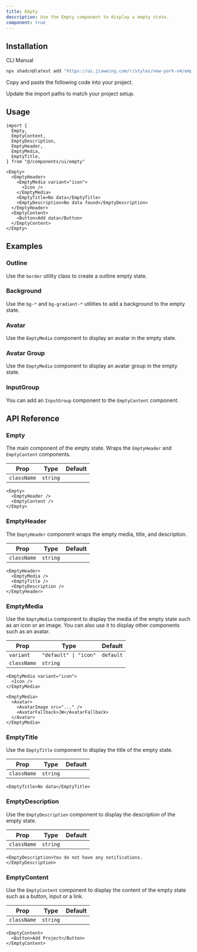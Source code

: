 ```yaml
---
title: Empty
description: Use the Empty component to display a empty state.
component: true
---
```


<ComponentPreview name="empty-demo" className="[&_.preview]:p-0" />

## Installation

<CodeTabs>

<TabsList>
  <TabsTrigger value="cli">CLI</TabsTrigger>
  <TabsTrigger value="manual">Manual</TabsTrigger>
</TabsList>
<TabsContent value="cli">

```bash
npx shadcn@latest add "https://ui.jiaweing.com/r/styles/new-york-v4/empty.json"
```

</TabsContent>

<TabsContent value="manual">

<Steps>

<Step>Copy and paste the following code into your project.</Step>

<ComponentSource name="empty" title="components/ui/empty.tsx" />

<Step>Update the import paths to match your project setup.</Step>

</Steps>

</TabsContent>

</CodeTabs>

## Usage

```tsx
import {
  Empty,
  EmptyContent,
  EmptyDescription,
  EmptyHeader,
  EmptyMedia,
  EmptyTitle,
} from "@/components/ui/empty"
```

```tsx
<Empty>
  <EmptyHeader>
    <EmptyMedia variant="icon">
      <Icon />
    </EmptyMedia>
    <EmptyTitle>No data</EmptyTitle>
    <EmptyDescription>No data found</EmptyDescription>
  </EmptyHeader>
  <EmptyContent>
    <Button>Add data</Button>
  </EmptyContent>
</Empty>
```

## Examples

### Outline

Use the `border` utility class to create a outline empty state.

<ComponentPreview
  name="empty-outline"
  className="[&_.preview]:p-6 md:[&_.preview]:p-10"
/>

### Background

Use the `bg-*` and `bg-gradient-*` utilities to add a background to the empty state.

<ComponentPreview name="empty-background" className="[&_.preview]:p-0" />

### Avatar

Use the `EmptyMedia` component to display an avatar in the empty state.

<ComponentPreview name="empty-avatar" className="[&_.preview]:p-0" />

### Avatar Group

Use the `EmptyMedia` component to display an avatar group in the empty state.

<ComponentPreview name="empty-avatar-group" className="[&_.preview]:p-0" />

### InputGroup

You can add an `InputGroup` component to the `EmptyContent` component.

<ComponentPreview name="empty-input-group" className="[&_.preview]:p-0" />

## API Reference

### Empty

The main component of the empty state. Wraps the `EmptyHeader` and `EmptyContent` components.

| Prop        | Type     | Default |
| ----------- | -------- | ------- |
| `className` | `string` |         |

```tsx
<Empty>
  <EmptyHeader />
  <EmptyContent />
</Empty>
```

### EmptyHeader

The `EmptyHeader` component wraps the empty media, title, and description.

| Prop        | Type     | Default |
| ----------- | -------- | ------- |
| `className` | `string` |         |

```tsx
<EmptyHeader>
  <EmptyMedia />
  <EmptyTitle />
  <EmptyDescription />
</EmptyHeader>
```

### EmptyMedia

Use the `EmptyMedia` component to display the media of the empty state such as an icon or an image. You can also use it to display other components such as an avatar.

| Prop        | Type                  | Default   |
| ----------- | --------------------- | --------- |
| `variant`   | `"default" \| "icon"` | `default` |
| `className` | `string`              |           |

```tsx
<EmptyMedia variant="icon">
  <Icon />
</EmptyMedia>
```

```tsx
<EmptyMedia>
  <Avatar>
    <AvatarImage src="..." />
    <AvatarFallback>JW</AvatarFallback>
  </Avatar>
</EmptyMedia>
```

### EmptyTitle

Use the `EmptyTitle` component to display the title of the empty state.

| Prop        | Type     | Default |
| ----------- | -------- | ------- |
| `className` | `string` |         |

```tsx
<EmptyTitle>No data</EmptyTitle>
```

### EmptyDescription

Use the `EmptyDescription` component to display the description of the empty state.

| Prop        | Type     | Default |
| ----------- | -------- | ------- |
| `className` | `string` |         |

```tsx
<EmptyDescription>You do not have any notifications.</EmptyDescription>
```

### EmptyContent

Use the `EmptyContent` component to display the content of the empty state such as a button, input or a link.

| Prop        | Type     | Default |
| ----------- | -------- | ------- |
| `className` | `string` |         |

```tsx
<EmptyContent>
  <Button>Add Project</Button>
</EmptyContent>
```
